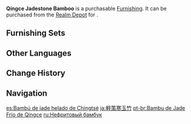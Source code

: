 {{Furnishing Infobox
|id             = 372319
|image          = Item Qingce Jadestone Bamboo.png
|category       = Landform
|subcategory    = Tree
|quality        = 3
|adeptal_energy = 20
|load           = 50
|reduced_load   = 50
|description    = Green bamboo from [[Qingce Village|Mt. Qingce]].<br />Like jade, it is cool and smooth to the touch, earning it the name "Jadestone Bamboo."
|source1        = [[Realm Depot]]
|source2        = [[Adeptal Mirror]]
}}
'''Qingce Jadestone Bamboo''' is a purchasable [[Furnishing]]. It can be purchased from the [[Realm Depot]] for {{Item|Realm Currency|30|x=80}}.

==Furnishing Sets==
{{Craft Usage}}

==Other Languages==
{{Other Languages
|default_hidden = 1
|en      = Qingce Jadestone Bamboo
|zhs     = 轻策寒玉竹
|zhs_rm  = Qīngcè Hányù-zhú
|zht     = 輕策寒玉竹
|zht_rm  = Qīngcè Hányù-zhú
|ja      = 軽策寒玉竹
|ja_rm   = Keisaku Kangyokuchiku{{Assumed}}
|ko      = 경책 한옥죽(寒玉竹)
|ko_rm   = Gyeongchaek Han'okjuk
|es      = Bambú de jade helado de Chingtsé
|fr      = Bambou pierre de jade de Qingce
|ru      = Нефритовый бамбук
|th      = ไผ่หยกเหมันต์แห่ง Qingce
|th_rm   = 
|vi      = Trúc Hàn Ngọc
|de      = Qingce-Jadebambus
|id      = Bambu Giok Qingce
|pt      = Bambu de Jade Frio de Qingce
|tr      = Qingce Yeşim Taşı Bambu Ağacı
|it      = Bambù di giada di Qingce
}}

==Change History==
{{Change History|1.5}}

==Navigation==
{{Furnishing Navbox|exterior}}

[[es:Bambú de jade helado de Chingtsé]]
[[ja:軽策寒玉竹]]
[[pt-br:Bambu de Jade Frio de Qingce]]
[[ru:Нефритовый бамбук]]